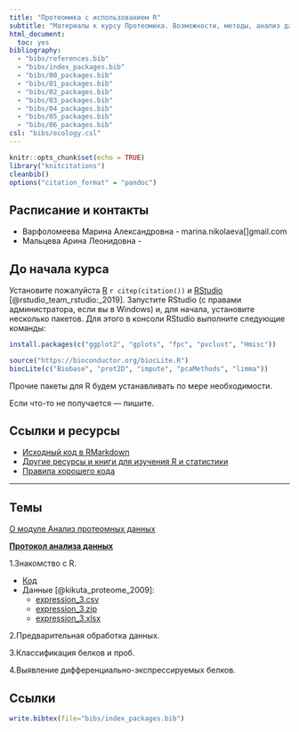 ```yaml
---
title: "Протеомика с использованием R"
subtitle: "Материалы к курсу Протеомика. Возможности, методы, анализ данных"
html_document:
  toc: yes
bibliography: 
  - "bibs/references.bib"
  - "bibs/index_packages.bib"
  - "bibs/00_packages.bib"
  - "bibs/01_packages.bib"
  - "bibs/02_packages.bib"
  - "bibs/03_packages.bib"
  - "bibs/04_packages.bib"
  - "bibs/05_packages.bib"
  - "bibs/06_packages.bib"
csl: "bibs/ecology.csl"
---
```


<style type="text/css">
.title {
  display: visible;
}
</style>

```r
knitr::opts_chunk$set(echo = TRUE)
library("knitcitations")
cleanbib()
options("citation_format" = "pandoc")
```

<div class="row">
<div class="col-sm-10">

## Расписание и контакты

- Варфоломеева Марина Александровна -  marina.nikolaeva[]gmail.com
- Мальцева Арина Леонидовна - 


## До начала курса

Установите пожалуйста [R](http://cran.r-project.org/) `r citep(citation())` и [RStudio](https://www.rstudio.com/products/rstudio/download/preview/) [@rstudio_team_rstudio:_2019].
Запустите RStudio (с правами администратора, если вы в Windows) и, для начала, установите несколько пакетов. Для этого в консоли RStudio выполните следующие команды:

```r
install.packages(c("ggplot2", "gplots", "fpc", "pvclust", "Hmisc"))

source("https://bioconductor.org/biocLite.R")
biocLite(c("Biobase", "prot2D", "impute", "pcaMethods", "limma"))
```
Прочие пакеты для R будем устанавливать по мере необходимости.

Если что-то не получается --- пишите.

## Ссылки и ресурсы

- [Исходный код в RMarkdown](http://github.com/varmara/proteomics-course)
- [Другие ресурсы и книги для изучения R и статистики](pages/resources.html)
- [Правила хорошего кода](coding_practices.html)

---

## Темы

[О модуле Анализ протеомных данных](00_introduction.html)

[__Протокол анализа данных__](protocol.html)

1.Знакомство с R.

- [Код](https://raw.githubusercontent.com/varmara/proteomics-course/gh-pages/01_introduction_to_r.R)
- Данные [@kikuta_proteome_2009]:
    - [expression_3.csv](https://raw.githubusercontent.com/varmara/proteomics-course/gh-pages/data/expression_3.csv)
    - [expression_3.zip](https://raw.githubusercontent.com/varmara/proteomics-course/gh-pages/data/expression_3.zip)
    - [expression_3.xlsx](https://raw.githubusercontent.com/varmara/proteomics-course/gh-pages/data/expression_3.xlsx)

2.Предварительная обработка данных.

<!-- - [Код](https://raw.githubusercontent.com/varmara/proteomics-course/gh-pages/02_data_preprocessing.R) -->
<!-- - Данные (Artigaud et al. 2015): -->
<!--     - [Prot_Br_H_T.csv](https://raw.githubusercontent.com/varmara/proteomics-course/gh-pages/data/Prot_Br_H_T.csv) -->
<!--     - [Prot_Br_H_T_factor.csv](https://raw.githubusercontent.com/varmara/proteomics-course/gh-pages/data/Prot_Br_H_T_factor.csv) -->
<!-- - Пакеты (инсталлируйте при необходимости) -->

<!-- ```{r eval=FALSE} -->
<!-- # Из репозитория CRAN -->
<!-- install.packages("RColorBrewer") -->
<!-- # С сайта Bioconductor -->
<!-- source("https://bioconductor.org/biocLite.R") -->
<!-- biocLite("hexbin") -->
<!-- ``` -->

3.Классификация белков и проб.

<!-- - [Код к этому занятию](https://raw.githubusercontent.com/varmara/proteomics-course/gh-pages/03_classification.R) -->
<!-- - Данные те же (Artigaud et al. 2015) -->
<!-- - Пакеты (инсталлируйте при необходимости) -->

<!-- ```{r eval=FALSE} -->
<!-- # Из репозитория CRAN -->
<!-- install.packages(c("dendextend", "ape", "fpc", "pvclust", "gplots", "NMF"), dependencies = TRUE) -->
<!-- ``` -->

4.Выявление дифференциально-экспрессируемых белков.

<!-- Пожалуйста, повторите про _t_-критерий и дисперсионный анализ. Это нам всем очень поможет. -->

<!-- - [Код к этому занятию](https://raw.githubusercontent.com/varmara/proteomics-course/gh-pages/04_differential_expression_analysis.R) -->
<!-- - Данные те же (Artigaud et al. 2015) -->

<!-- 5.Многомерные методы (PCA).

6.Многомерные методы (PLS-DA). 
--->



</div>
</div>


## Ссылки

```r
write.bibtex(file="bibs/index_packages.bib")
```

